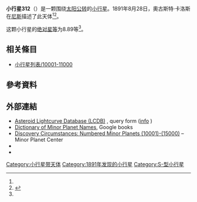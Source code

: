 {{Infobox planet
 | minorplanet     = yes
 | name            = 312 Pierretta
 | background      = #D6D6D6
 | image = 
 | image_size      = 
 | caption         =
 | discovery_ref   =  <ref name="MPC-object" />
 | discoverer      = [[奧古斯特·卡洛斯|奧古斯特·卡洛斯]]
 | discovery_site  = [[尼斯|尼斯]]
 | discovered      = 1891年8月28日
 | mpc_name        = 312 Pierretta
 | alt_names       = 312 Pierretta
 | pronounced      = 
 | named_after     = <ref name="MPC-object" />
 | mp_category     = [[主帶小行星|主帶小行星]] <ref name="MPC-object" /><ref name="jpldata" />
 | orbit_ref       = <ref name="a">[http://ssd.jpl.nasa.gov/sbdb.cgi?sstr=312 312] {{Wayback|url=http://ssd.jpl.nasa.gov/sbdb.cgi?sstr=312 |date=20201126041654 }}，小行星數據庫瀏覽器（JPL Small-Body Database Browser）－[[美国国家航空航天局|美国国家航空航天局]]喷气推进实验室</ref>
 | epoch           = 2018-03-23.0（[[儒略日|JD]] 2458200.5）
 | uncertainty     = 0
 | observation_arc = 
 | aphelion = {{convert|3.226|AU|km|3|abbr=on|lk=out}}
 | perihelion      = {{convert|2.3399597|AU|km|3|abbr=on}}
 | semimajor       = 2.7831085
 | eccentricity    = 0.1592280
 | period          = 4.64[[儒略年|yr]]
 | mean_anomaly    = 169.91117[[度|°]]
 | mean_motion     = {{Deg2DMS|0.21227980|sup=ms}} / day
 | inclination     = 9.02841
 | asc_node        = 6.27338°
 | arg_peri        = 262.61734
 | mean_diameter   = 
 | rotation        = 
 | albedo          =
 | spectral_type   =
 | abs_magnitude   = 8.89<ref name="jpldata" />
}}
'''小行星312'''（{{lang-en|312 Pierretta}}）是一颗围绕[[太阳|太阳]][[公转|公转]]的[[小行星|小行星]]。1891年8月28日，奧古斯特·卡洛斯在[[尼斯|尼斯]]描述了此天体<ref name="a" /><ref>{{cite news|title=小行星列表|url=http://cfa-www.harvard.edu/iau/lists/NumberedMPs.txt|accessdate=2018-10-19|newspaper=哈佛大学|archive-date=2008-05-17|archive-url=https://web.archive.org/web/20080517010638/http://cfa-www.harvard.edu/iau/lists/NumberedMPs.txt|dead-url=no}}</ref>。

这颗小行星的[[绝对星等|绝对星等]]为8.89等<ref name="a" />。

== 相关條目 ==
*[[小行星列表/10001-11000|小行星列表/10001-11000]]

== 參考資料 ==
{{reflist|refs=

<ref name="jpldata">{{cite web
 |type         = 2018-01-26 last obs.
 |title        = JPL Small-Body Database Browser:312 Pierretta-312 Pierretta
 |url          = https://ssd.jpl.nasa.gov/sbdb.cgi?sstr=312
 |publisher    = [[Jet_Propulsion_Laboratory|Jet Propulsion Laboratory]]
 |accessdate   = 28 March 2018
 |archive-date = 2020-11-26
 |archive-url  = https://web.archive.org/web/20201126041654/https://ssd.jpl.nasa.gov/sbdb.cgi?sstr=312
 |dead-url     = no
}}</ref>

<ref name="MPC-object">{{cite web
  |title      = 312 Pierretta
  |work      = Minor Planet Center
  |url      = https://www.minorplanetcenter.net/db_search/show_object?object_id=312
  |accessdate      = 28 March 2018
  |archive-date      = 2016-03-04
  |archive-url      = https://web.archive.org/web/20160304090007/http://www.minorplanetcenter.net/db_search/show_object?object_id=312
  |dead-url      = no
  }}</ref>

}}

==  外部連結 ==
* [http://www.minorplanet.info/PHP/lcdbsummaryquery.php Asteroid Lightcurve Database (LCDB)] {{Wayback|url=http://www.minorplanet.info/PHP/lcdbsummaryquery.php |date=20171210173955 }}, query form ([http://www.minorplanet.info/lightcurvedatabase.html info] {{Wayback|url=http://www.minorplanet.info/lightcurvedatabase.html |date=20171216050541 }})
* [https://books.google.com/books?id=aeAg1X7afOoC&pg Dictionary of Minor Planet Names], Google books
* [http://www.minorplanetcenter.net/iau/lists/NumberedMPs010001.html Discovery Circumstances: Numbered Minor Planets (10001)-(15000)] {{Wayback|url=http://www.minorplanetcenter.net/iau/lists/NumberedMPs010001.html |date=20180612162317 }} – Minor Planet Center
* {{AstDys|312}}
* {{JPL small body}}

{{Minor Planet Number|[[小行星311|小行星311]]|[[小行星313|小行星313]]}}
{{小天体}}

[[Category:小行星带天体|Category:小行星带天体]]
[[Category:1891年发现的小行星|Category:1891年发现的小行星]]
[[Category:S-型小行星|Category:S-型小行星]]